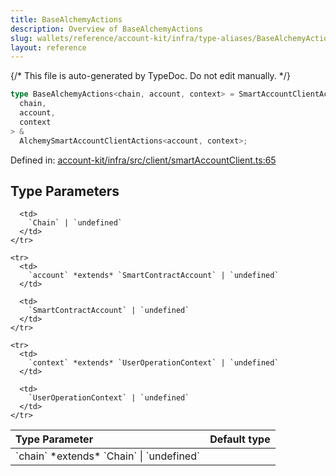 ```yaml
---
title: BaseAlchemyActions
description: Overview of BaseAlchemyActions
slug: wallets/reference/account-kit/infra/type-aliases/BaseAlchemyActions
layout: reference
---
```


{/* This file is auto-generated by TypeDoc. Do not edit manually. */}

```ts
type BaseAlchemyActions<chain, account, context> = SmartAccountClientActions<
  chain,
  account,
  context
> &
  AlchemySmartAccountClientActions<account, context>;
```

Defined in: [account-kit/infra/src/client/smartAccountClient.ts:65](https://github.com/alchemyplatform/aa-sdk/blob/0cc60e9f694c242d91befdaa2f26cdec3ee389c5/account-kit/infra/src/client/smartAccountClient.ts#L65)

## Type Parameters

<table>
  <thead>
    <tr>
      <th align="left">Type Parameter</th>
      <th align="left">Default type</th>
    </tr>
  </thead>

  <tbody>
    <tr>
      <td>
        `chain` *extends* `Chain` | `undefined`
      </td>

      <td>
        `Chain` | `undefined`
      </td>
    </tr>

    <tr>
      <td>
        `account` *extends* `SmartContractAccount` | `undefined`
      </td>

      <td>
        `SmartContractAccount` | `undefined`
      </td>
    </tr>

    <tr>
      <td>
        `context` *extends* `UserOperationContext` | `undefined`
      </td>

      <td>
        `UserOperationContext` | `undefined`
      </td>
    </tr>

  </tbody>
</table>
